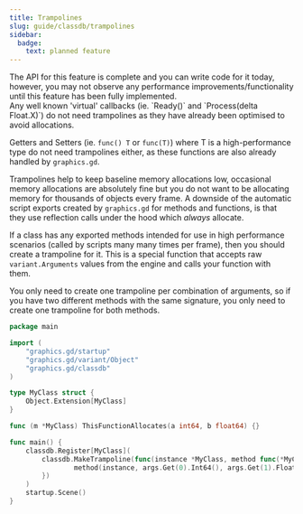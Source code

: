 ```yaml
---
title: Trampolines
slug: guide/classdb/trampolines
sidebar:
  badge:
    text: planned feature
---
```


<Aside type="caution">
    The API for this feature is complete and you can write code for it today, however, you may not observe any
    performance improvements/functionality until this feature has been fully implemented.
</Aside>

<Aside>
Any well known 'virtual' callbacks (ie. `Ready()` and `Process(delta Float.X)`) do not need trampolines
as they have already been optimised to avoid allocations.

Getters and Setters (ie. `func() T` or `func(T)`) where T is a high-performance type do not need
trampolines either, as these functions are also already handled by `graphics.gd`.

</Aside>

Trampolines help to keep baseline memory allocations low, occasional memory allocations are absolutely fine but
you do not want to be allocating memory for thousands of objects every frame. A downside of the automatic script exports
created by `graphics.gd` for methods and functions, is that they use reflection calls under the hood which *always* allocate.

If a class has any exported methods intended for use in high performance scenarios (called by scripts many many
times per frame), then you should create a trampoline for it. This is a special function that accepts
raw `variant.Arguments` values from the engine and calls your function with them.

You only need to create one trampoline per combination of arguments, so if you have two different methods with the same signature,
you only need to create one trampoline for both methods.

```go
package main

import (
	"graphics.gd/startup"
	"graphics.gd/variant/Object"
	"graphics.gd/classdb"
)

type MyClass struct {
	Object.Extension[MyClass]
}

func (m *MyClass) ThisFunctionAllocates(a int64, b float64) {}

func main() {
	classdb.Register[MyClass](
		classdb.MakeTrampoline(func(instance *MyClass, method func(*MyClass, int64, float64), args variant.Arguments) {
				method(instance, args.Get(0).Int64(), args.Get(1).Float64())
		})
	)
	startup.Scene()
}
```
